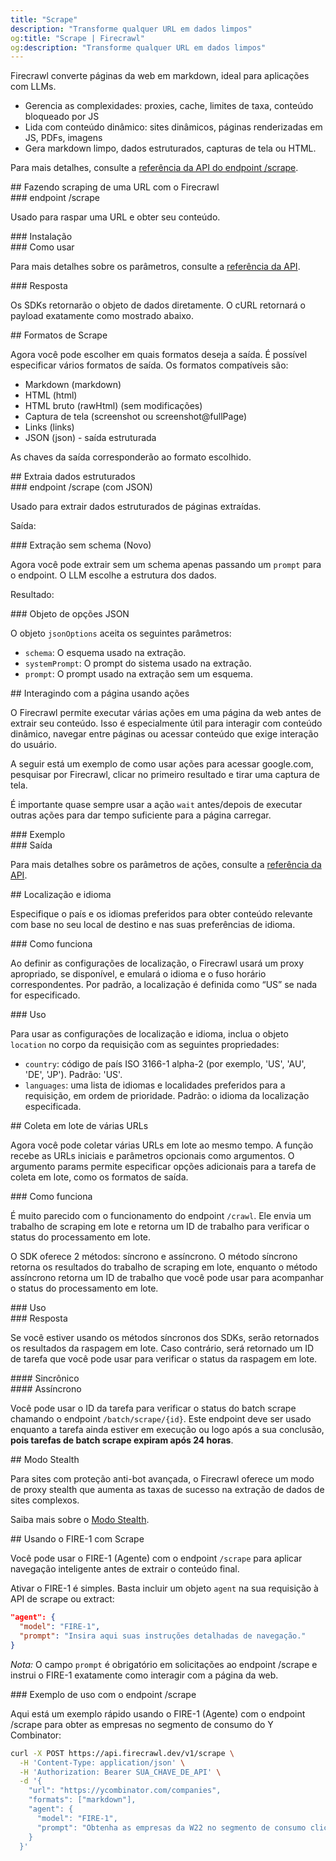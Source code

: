 ```yaml
---
title: "Scrape"
description: "Transforme qualquer URL em dados limpos"
og:title: "Scrape | Firecrawl"
og:description: "Transforme qualquer URL em dados limpos"
---
```



Firecrawl converte páginas da web em markdown, ideal para aplicações com LLMs.

* Gerencia as complexidades: proxies, cache, limites de taxa, conteúdo bloqueado por JS
* Lida com conteúdo dinâmico: sites dinâmicos, páginas renderizadas em JS, PDFs, imagens
* Gera markdown limpo, dados estruturados, capturas de tela ou HTML.

Para mais detalhes, consulte a [referência da API do endpoint /scrape](https://docs.firecrawl.dev/api-reference/endpoint/scrape).

<div id="scraping-a-url-with-firecrawl">
  ## Fazendo scraping de uma URL com o Firecrawl
</div>

<div id="scrape-endpoint">
  ### endpoint /scrape
</div>

Usado para raspar uma URL e obter seu conteúdo.

<div id="installation">
  ### Instalação
</div>

<CodeGroup>
  <InstallationPython />

  <InstallationNode />

  <InstallationGo />

  <InstallationRust />
</CodeGroup>

<div id="usage">
  ### Como usar
</div>

<CodeGroup>
  <ScrapePython />

  <ScrapeNode />

  <ScrapeGo />

  <ScrapeRust />

  <ScrapeCURL />
</CodeGroup>

Para mais detalhes sobre os parâmetros, consulte a [referência da API](https://docs.firecrawl.dev/api-reference/endpoint/scrape).

<div id="response">
  ### Resposta
</div>

Os SDKs retornarão o objeto de dados diretamente. O cURL retornará o payload exatamente como mostrado abaixo.

<ScrapeResponse />

<div id="scrape-formats">
  ## Formatos de Scrape
</div>

Agora você pode escolher em quais formatos deseja a saída. É possível especificar vários formatos de saída. Os formatos compatíveis são:

* Markdown (markdown)
* HTML (html)
* HTML bruto (rawHtml) (sem modificações)
* Captura de tela (screenshot ou screenshot@fullPage)
* Links (links)
* JSON (json) - saída estruturada

As chaves da saída corresponderão ao formato escolhido.

<div id="extract-structured-data">
  ## Extraia dados estruturados
</div>

<div id="scrape-with-json-endpoint">
  ### endpoint /scrape (com JSON)
</div>

Usado para extrair dados estruturados de páginas extraídas.

<CodeGroup>
  <ExtractPython />

  <ExtractNode />

  <ExtractCURL />
</CodeGroup>

Saída:

<ExtractOutput />

<div id="extracting-without-schema-new">
  ### Extração sem schema (Novo)
</div>

Agora você pode extrair sem um schema apenas passando um `prompt` para o endpoint. O LLM escolhe a estrutura dos dados.

<CodeGroup>
  <ExtractNoSchemaCURL />
</CodeGroup>

Resultado:

<ExtractNoSchemaOutput />

<div id="json-options-object">
  ### Objeto de opções JSON
</div>

O objeto `jsonOptions` aceita os seguintes parâmetros:

* `schema`: O esquema usado na extração.
* `systemPrompt`: O prompt do sistema usado na extração.
* `prompt`: O prompt usado na extração sem um esquema.

<div id="interacting-with-the-page-with-actions">
  ## Interagindo com a página usando ações
</div>

O Firecrawl permite executar várias ações em uma página da web antes de extrair seu conteúdo. Isso é especialmente útil para interagir com conteúdo dinâmico, navegar entre páginas ou acessar conteúdo que exige interação do usuário.

A seguir está um exemplo de como usar ações para acessar google.com, pesquisar por Firecrawl, clicar no primeiro resultado e tirar uma captura de tela.

É importante quase sempre usar a ação `wait` antes/depois de executar outras ações para dar tempo suficiente para a página carregar.

<div id="example">
  ### Exemplo
</div>

<CodeGroup>
  <ScrapeActionsPython />

  <ScrapeActionsNode />

  <ScrapeActionsCURL />
</CodeGroup>

<div id="output">
  ### Saída
</div>

<CodeGroup>
  <ScrapeActionsOutput />
</CodeGroup>

Para mais detalhes sobre os parâmetros de ações, consulte a [referência da API](https://docs.firecrawl.dev/api-reference/endpoint/scrape).

<div id="location-and-language">
  ## Localização e idioma
</div>

Especifique o país e os idiomas preferidos para obter conteúdo relevante com base no seu local de destino e nas suas preferências de idioma.

<div id="how-it-works">
  ### Como funciona
</div>

Ao definir as configurações de localização, o Firecrawl usará um proxy apropriado, se disponível, e emulará o idioma e o fuso horário correspondentes. Por padrão, a localização é definida como “US” se nada for especificado.

<div id="usage">
  ### Uso
</div>

Para usar as configurações de localização e idioma, inclua o objeto `location` no corpo da requisição com as seguintes propriedades:

* `country`: código de país ISO 3166-1 alpha-2 (por exemplo, &#39;US&#39;, &#39;AU&#39;, &#39;DE&#39;, &#39;JP&#39;). Padrão: &#39;US&#39;.
* `languages`: uma lista de idiomas e localidades preferidos para a requisição, em ordem de prioridade. Padrão: o idioma da localização especificada.

<CodeGroup>
  <ScrapeLocationPython />

  <ScrapeLocationNode />

  <ScrapeLocationCURL />
</CodeGroup>

<div id="batch-scraping-multiple-urls">
  ## Coleta em lote de várias URLs
</div>

Agora você pode coletar várias URLs em lote ao mesmo tempo. A função recebe as URLs iniciais e parâmetros opcionais como argumentos. O argumento params permite especificar opções adicionais para a tarefa de coleta em lote, como os formatos de saída.

<div id="how-it-works">
  ### Como funciona
</div>

É muito parecido com o funcionamento do endpoint `/crawl`. Ele envia um trabalho de scraping em lote e retorna um ID de trabalho para verificar o status do processamento em lote.

O SDK oferece 2 métodos: síncrono e assíncrono. O método síncrono retorna os resultados do trabalho de scraping em lote, enquanto o método assíncrono retorna um ID de trabalho que você pode usar para acompanhar o status do processamento em lote.

<div id="usage">
  ### Uso
</div>

<CodeGroup>
  <BatchScrapePython />

  <BatchScrapeNode />

  <BatchScrapeCURL />
</CodeGroup>

<div id="response">
  ### Resposta
</div>

Se você estiver usando os métodos síncronos dos SDKs, serão retornados os resultados da raspagem em lote. Caso contrário, será retornado um ID de tarefa que você pode usar para verificar o status da raspagem em lote.

<div id="synchronous">
  #### Sincrônico
</div>

<BatchScrapeOutput />

<div id="asynchronous">
  #### Assíncrono
</div>

Você pode usar o ID da tarefa para verificar o status do batch scrape chamando o endpoint `/batch/scrape/{id}`. Este endpoint deve ser usado enquanto a tarefa ainda estiver em execução ou logo após a sua conclusão, **pois tarefas de batch scrape expiram após 24 horas**.

<BatchScrapeAsyncOutput />

<div id="stealth-mode">
  ## Modo Stealth
</div>

Para sites com proteção anti-bot avançada, o Firecrawl oferece um modo de proxy stealth que aumenta as taxas de sucesso na extração de dados de sites complexos.

Saiba mais sobre o [Modo Stealth](/pt-BR/features/stealth-mode).

<div id="using-fire-1-with-scrape">
  ## Usando o FIRE-1 com Scrape
</div>

Você pode usar o FIRE-1 (Agente) com o endpoint `/scrape` para aplicar navegação inteligente antes de extrair o conteúdo final.

Ativar o FIRE-1 é simples. Basta incluir um objeto `agent` na sua requisição à API de scrape ou extract:

```json
"agent": {
  "model": "FIRE-1",
  "prompt": "Insira aqui suas instruções detalhadas de navegação."
}
```

*Nota:* O campo `prompt` é obrigatório em solicitações ao endpoint /scrape e instrui o FIRE-1 exatamente como interagir com a página da web.

<div id="example-usage-with-scrape-endpoint">
  ### Exemplo de uso com o endpoint /scrape
</div>

Aqui está um exemplo rápido usando o FIRE-1 (Agente) com o endpoint /scrape para obter as empresas no segmento de consumo do Y Combinator:

```bash
curl -X POST https://api.firecrawl.dev/v1/scrape \
  -H 'Content-Type: application/json' \
  -H 'Authorization: Bearer SUA_CHAVE_DE_API' \
  -d '{
    "url": "https://ycombinator.com/companies",
    "formats": ["markdown"],
    "agent": {
      "model": "FIRE-1",
      "prompt": "Obtenha as empresas da W22 no segmento de consumo clicando nos respectivos botões"
    }
  }'
```
